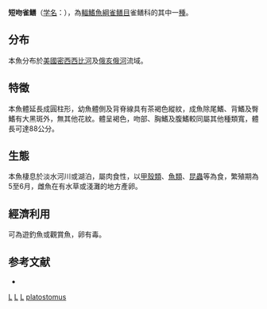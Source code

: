 {{Speciesbox 
| taxon = Lepisosteus platostomus
| authority = [[Rafinesque|Rafinesque]], 1820
| image = Lepisosteus platostomus drawing.jpg
| status = NE
| status_system = IUCN3.1
| synonyms = * ''Cylindrosteus rafinesquii''<br /><small>Duméril, 1870</small>
*''Cylindrosteus scabiceps''<br /><small>Fowler, 1911</small>
*''Cylindrosteus scabriceps''<br /><small>Fowler, 1911</small>
*''Lepisosteus albus''<br /><small>Rafinesque, 1820</small>
}}

'''短吻雀鳝'''（[[学名|学名]]：{{lang|la|'''Lepisosteus platostomus'''}}），為[[輻鰭魚綱|輻鰭魚綱]][[雀鳝目|雀鳝目]]雀鳝科的其中一[[種|種]]。

==分布==
本魚分布於[[美國|美國]][[密西西比河|密西西比河]]及[[俄亥俄河|俄亥俄河]]流域。

==特徵==
本魚體延長成圓柱形，幼魚體側及背脊線具有茶褐色縱紋，成魚除尾鰭、背鰭及臀鰭有大黑斑外，無其他花紋。體呈褐色，吻部、胸鰭及腹鰭較同屬其他種類寬，體長可達88公分。

==生態==
本魚棲息於淡水河川或湖泊，屬肉食性，以[[甲殼類|甲殼類]]、[[魚類|魚類]]、[[昆蟲|昆蟲]]等為食，繁殖期為5至6月，雌魚在有水草或淺灘的地方產卵。

==經濟利用==
可為遊釣魚或觀賞魚，卵有毒。

==参考文献==
*{{FishBase_species|genus=Lepisosteus|species=platostomus|year=2011|month=12}}
{{commonscat|Atractosteus platostomus}}
{{Taxonbar}}

[[Category:1820年描述的鱼类|L]]
[[Category:觀賞魚|L]]
[[Category:有毒魚類|L]]
[[Category:雀鱔屬|platostomus]]